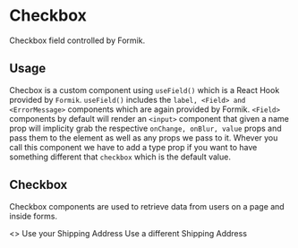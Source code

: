 
<Meta title="Checkbox" component={Checkbox} />

# Checkbox

Checkbox field controlled by Formik.

## Usage

Checbox is a custom component using `useField()` which is a React Hook provided by `Formik`.
`useField()` includes the `label, <Field> and <ErrorMessage>` components which are again provided by Formik. `<Field>` components by default will render an `<input>` component that given a name prop will implicity grab the respective `onChange, onBlur, value` props and pass them to the element as well as any props we pass to it. Whever you call this component we have to add a type prop if you want to have something different that `checkbox` which is the default value.

## Checkbox

Checkbox components are used to retrieve data from users on a page and inside forms.

<Preview withToolbar>
  <Story name="Checkbox">
    <Formik initialValues={{ shippingAddress: "" }}>
      <>
        <Checkbox id="shippingAddress" name="picked" type="checkbox" check>
          Use your Shipping Address
        </Checkbox>
        <Checkbox id="shippingAddress" name="picked2" type="checkbox">
          Use a different Shipping Address
        </Checkbox>
      </>
    </Formik>
  </Story>
</Preview>
